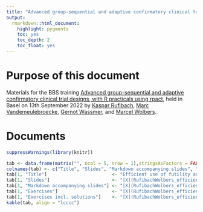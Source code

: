 ```yaml
---
title: "Advanced group-sequential and adaptive confirmatory clinical trial designs, with R practicals using rpact: Efficient use of futility and efficacy interim analyses in group-sequential designs"
output: 
  rmarkdown::html_document:
    highlight: pygments
    toc: yes
    toc_depth: 2
    toc_float: yes
--- 
```


# Purpose of this document

Materials for the BBS training [Advanced group-sequential and adaptive confirmatory clinical trial designs, with R practicals using rpact](https://baselbiometrics.github.io/home/docs/trainings/20220913/agenda.pdf), held in Basel on 13th September 2022 by [Kaspar Rufibach](mailto:kaspar.rufibach@roche.com), [Marc Vandemeulebroecke](mailto:marc.vandemeulebroecke@novartis.com), [Gernot Wassmer](mailto:gernot.wassmer@rpact.com), and [Marcel Wolbers](mailto:marcel.wolbers@roche.com). 

# Documents

```r
suppressWarnings(library(knitr))

tab <- data.frame(matrix("", ncol = 5, nrow = 1),stringsAsFactors = FALSE)
colnames(tab) <- c("Title", "Slides", "Markdown accompanying slides", "Exercises", "Exercises incl. solutions")
tab[1, "Title"]                        <- "Efficient use of futility and efficacy interim analyses in group-sequential designs" 
tab[1, "Slides"]                       <- "[X](RufibachWolbers_efficient_interims_handout.pdf)"
tab[1, "Markdown accompanying slides"] <- "[X](RufibachWolbers_efficient_interims.html)"
tab[1, "Exercises"]                    <- "[X](RufibachWolbers_efficient_interims_exercises.html)"
tab[1, "Exercises incl. solutions"]    <- "[X](RufibachWolbers_efficient_interims_exercises_solutions.html)"
kable(tab, align = "lcccc")
```










